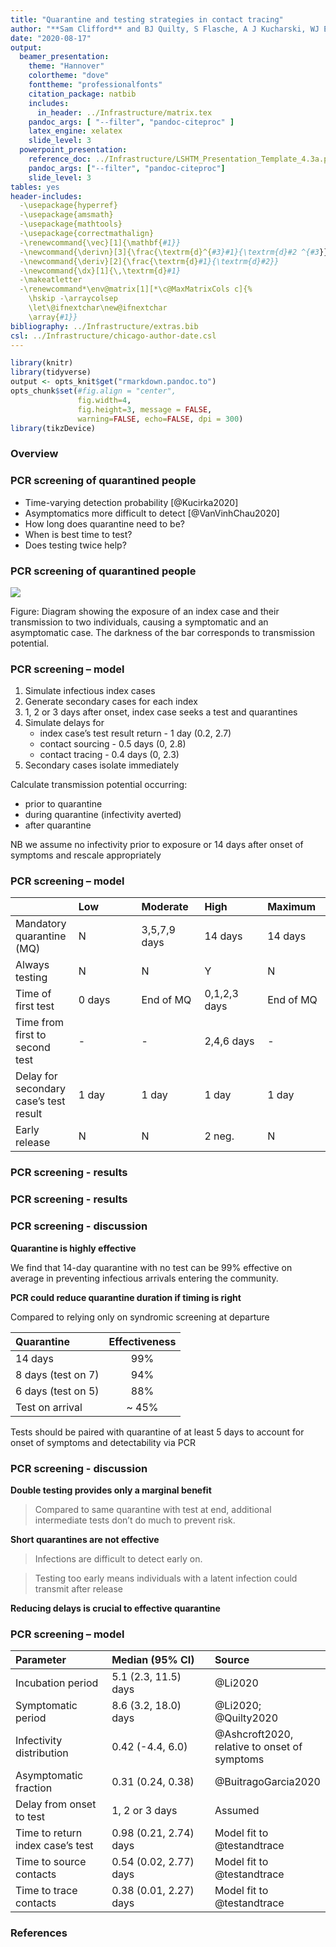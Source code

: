 ```yaml
---
title: "Quarantine and testing strategies in contact tracing"
author: "**Sam Clifford** and BJ Quilty, S Flasche, A J Kucharski, WJ Edmunds and CMMID COVID-19 Working Group"
date: "2020-08-17"
output:
  beamer_presentation:
    theme: "Hannover"
    colortheme: "dove"
    fonttheme: "professionalfonts"
    citation_package: natbib
    includes:
      in_header: ../Infrastructure/matrix.tex
    pandoc_args: [ "--filter", "pandoc-citeproc" ]
    latex_engine: xelatex
    slide_level: 3
  powerpoint_presentation:
    reference_doc: ../Infrastructure/LSHTM_Presentation_Template_4.3a.pptx
    pandoc_args: ["--filter", "pandoc-citeproc"]
    slide_level: 3
tables: yes
header-includes: 
  -\usepackage{hyperref}
  -\usepackage{amsmath}
  -\usepackage{mathtools}
  -\usepackage{correctmathalign}
  -\renewcommand{\vec}[1]{\mathbf{#1}}
  -\newcommand{\derivn}[3]{\frac{\textrm{d}^{#3}#1}{\textrm{d}#2 ^{#3}}}
  -\newcommand{\deriv}[2]{\frac{\textrm{d}#1}{\textrm{d}#2}}
  -\newcommand{\dx}[1]{\,\textrm{d}#1}
  -\makeatletter
  -\renewcommand*\env@matrix[1][*\c@MaxMatrixCols c]{%
    \hskip -\arraycolsep
    \let\@ifnextchar\new@ifnextchar
    \array{#1}}
bibliography: ../Infrastructure/extras.bib
csl: ../Infrastructure/chicago-author-date.csl
---
```

```r
library(knitr)
library(tidyverse)
output <- opts_knit$get("rmarkdown.pandoc.to")
opts_chunk$set(#fig.align = "center",
               fig.width=4,
               fig.height=3, message = FALSE,
               warning=FALSE, echo=FALSE, dpi = 300)
library(tikzDevice)
```


### Overview


### PCR screening of quarantined people

* Time-varying detection probability [@Kucirka2020]
* Asymptomatics more difficult to detect [@VanVinhChau2020]
* How long does quarantine need to be?
* When is best time to test?
* Does testing twice help?

### PCR screening of quarantined people

![](figures/contact_tracing_diagram.png)

Figure: Diagram showing the exposure of an index case and their transmission to two individuals, causing a symptomatic and an asymptomatic case. The darkness of the bar corresponds to transmission potential.



### PCR screening -- model

1. Simulate infectious index cases
2. Generate secondary cases for each index
3. 1, 2 or 3 days after onset, index case seeks a test and quarantines
4. Simulate delays for
    - index case's test result return - 1 day (0.2, 2.7)
    - contact sourcing - 0.5 days (0, 2.8) 
    - contact tracing - 0.4 days (0, 2.3)
5. Secondary cases isolate immediately

Calculate transmission potential occurring:

* prior to quarantine
* during quarantine (infectivity averted)
* after quarantine

NB we assume no infectivity prior to exposure or 14 days after onset of symptoms and rescale appropriately


### PCR screening -- model

|     |  Low | Moderate | High | Maximum |
| :-- | :--  | :--      | :--  | :--     |
| Mandatory quarantine (MQ) | N | 3,5,7,9 days | 14 days | 14 days |
| Always testing      | N | N | Y | N |
| Time of first test | 0 days | End of MQ | 0,1,2,3 days | End of MQ | 
| Time from first to second test | - | - | 2,4,6 days | - |
| Delay for secondary case's test result | 1 day | 1 day | 1 day | 1 day | 
| Early release | N | N | 2 neg. | N |


### PCR screening - results

<!-- ![](figures/pcr_results_persons.png) -->

### PCR screening - results

<!-- ![](figures/pcr_results_time.png) -->

### PCR screening - discussion

**Quarantine is highly effective**

We find that 14-day quarantine with no test can be 99% effective on average in preventing infectious arrivals entering the community.

**PCR could reduce quarantine duration if timing is right**

Compared to relying only on syndromic screening at departure

| Quarantine | Effectiveness | 
| :--- | :---: |
| 14 days | 99% |
| 8 days (test on 7) | 94% |
| 6 days (test on 5) | 88% |
| Test on arrival | ~ 45% | 

Tests should be paired with quarantine of at least 5 days to account for onset of symptoms and detectability via PCR



### PCR screening - discussion



**Double testing provides only a marginal benefit**

> Compared to same quarantine with test at end, additional intermediate tests don’t do much to prevent risk.

**Short quarantines are not effective**

> Infections are difficult to detect early on.

> Testing too early means individuals with a latent infection could transmit after release

**Reducing delays is crucial to effective quarantine**

> 


### PCR screening -- model


| Parameter | Median (95% CI) | Source |
| :---- | :----- | :--- | 
| Incubation period | 5.1 (2.3, 11.5) days | @Li2020 |
| Symptomatic period | 8.6 (3.2, 18.0) days | @Li2020; @Quilty2020 |
| Infectivity distribution | 0.42 (-4.4, 6.0) | @Ashcroft2020, relative to onset of symptoms | 
| Asymptomatic fraction | 0.31 (0.24, 0.38) | @BuitragoGarcia2020 |
| Delay from onset to test | 1, 2 or 3 days | Assumed  |
| Time to return index case's test | 0.98 (0.21, 2.74) days | Model fit to @testandtrace | 
| Time to source contacts | 0.54 (0.02, 2.77) days |  Model fit to @testandtrace | 
| Time to trace contacts | 0.38 (0.01, 2.27) days |  Model fit to @testandtrace |


### References 

\small

